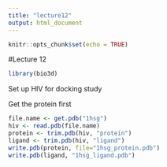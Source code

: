 ```yaml
---
title: "lecture12"
output: html_document
---
```


```r
knitr::opts_chunk$set(echo = TRUE)
```

#Lecture 12

```r
library(bio3d)

```

Set up HIV for docking study

Get the protein first
```r
file.name <- get.pdb("1hsg")
hiv <- read.pdb(file.name)
protein <- trim.pdb(hiv, "protein")
ligand <- trim.pdb(hiv, "ligand")
write.pdb(protein, file="1hsg_protein.pdb")
write.pdb(ligand, "1hsg_ligand.pdb")
```


